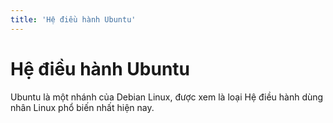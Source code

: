 ```yaml
---
title: 'Hệ điều hành Ubuntu'
---
```


# Hệ điều hành Ubuntu

Ubuntu là một nhánh của Debian Linux, được xem là loại Hệ điều hành dùng nhân Linux phổ biến nhất hiện nay.
